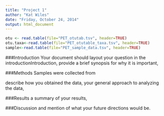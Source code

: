 ```yaml
---
title: "Project 1"
author: "Kat Wiles"
date: "Friday, October 24, 2014"
output: html_document
---
```



```r
otu <- read.table(file="PET_otutab.tsv", header=TRUE)
otu.taxa<-read.table(file="PET_otutable_taxa.tsv", header=TRUE)
sample<-read.table(file="PET_sample_data.tsv", header=TRUE)
```



###Introduction
Your document should layout your question in the introductionIntroduction, provide a brief synopsis for why it is important, 


###Methods
Samples were collected from 

describe how you obtained the data, your general approach to analyzing the data, 



###Results
a summary of your results, 


###Discussion
 and mention of what your future directions would be.
